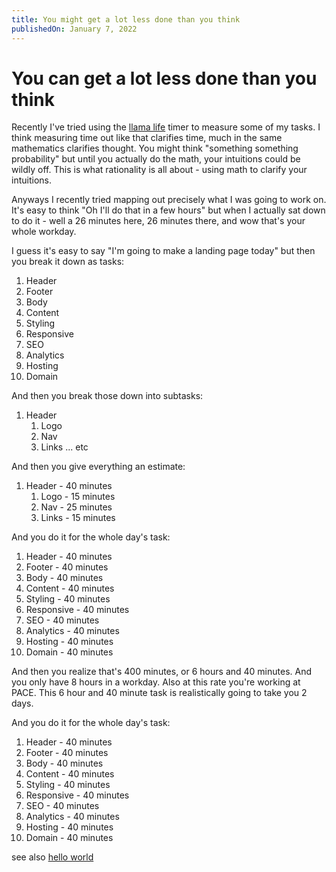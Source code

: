 ```yaml
---
title: You might get a lot less done than you think
publishedOn: January 7, 2022
---
```


# You can get a lot less done than you think

Recently I've tried using the [llama life](https://llamalife.co/) timer to
measure some of my tasks. I think measuring time out like that clarifies
time, much in the same mathematics clarifies thought. You might think 
"something something probability" but until you actually do the math, your
intuitions could be wildly off. This is what rationality is all about -
using math to clarify your intuitions.

Anyways I recently tried mapping out precisely what I was going to work on.
It's easy to think "Oh I'll do that in a few hours" but when I actually sat down
to do it - well a 26 minutes here, 26 minutes there, and wow that's your whole workday.

I guess it's easy to say "I'm going to make a landing page today" but then you break it down
as tasks:
1. Header
2. Footer
3. Body
4. Content
5. Styling
6. Responsive
7. SEO
8. Analytics
9. Hosting
10. Domain

And then you break those down into subtasks:
1. Header
    1. Logo
    2. Nav
    3. Links
... etc


And then you give everything an estimate:
1. Header - 40 minutes
    1. Logo - 15 minutes
    2. Nav - 25 minutes
    3. Links - 15 minutes

And you do it for the whole day's task:

1. Header - 40 minutes
2. Footer - 40 minutes
3. Body - 40 minutes
4. Content - 40 minutes
5. Styling - 40 minutes
6. Responsive - 40 minutes
7. SEO - 40 minutes
8. Analytics - 40 minutes
9. Hosting - 40 minutes
10. Domain - 40 minutes

And then you realize that's 400 minutes, or 6 hours and 40 minutes. 
And you only have 8 hours in a workday. Also at this rate you're working at PACE.
This 6 hour and 40 minute task is realistically going to take you 2 days.


And you do it for the whole day's task:

1. Header - 40 minutes
2. Footer - 40 minutes
3. Body - 40 minutes
4. Content - 40 minutes
5. Styling - 40 minutes
6. Responsive - 40 minutes
7. SEO - 40 minutes
8. Analytics - 40 minutes
9. Hosting - 40 minutes
10. Domain - 40 minutes

see also [hello world](/posts/hello-world)